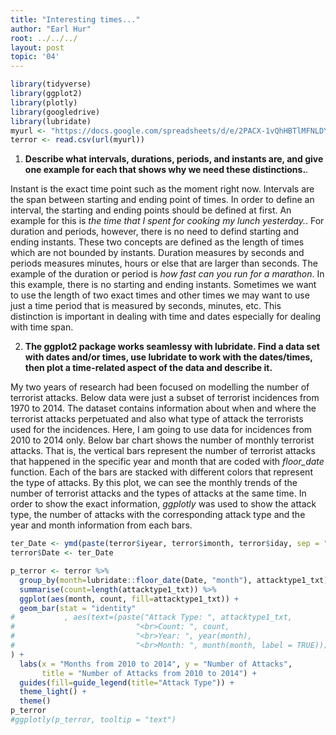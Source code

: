 ---
title: "Interesting times..."
author: "Earl Hur"
root: ../../../
layout: post
topic: '04'
---

```{r, warning=FALSE, message=FALSE}
library(tidyverse)
library(ggplot2)
library(plotly)
library(googledrive)
library(lubridate)
myurl <- "https://docs.google.com/spreadsheets/d/e/2PACX-1vQhHBTlMFNLDYQi72CLe9l8YTwMFk_TmbYDyeQkO7CxUTvHXYdqS26TguHn-Nfqxtd1a2GXlWC9cK2E/pub?gid=0&single=true&output=csv"
terror <- read.csv(url(myurl))
```

1. **Describe what intervals, durations, periods, and instants are, and give one example for each that shows why we need these distinctions.**. 

Instant is the exact time point such as the moment right now. Intervals are the span between starting and ending point of times. In order to define an interval, the starting and ending points should be defined at first. An example for this is *the time that I spent for cooking my lunch yesterday.*. For duration and periods, however, there is no need to defind starting and ending instants. These two concepts are defined as the length of times which are not bounded by instants. Duration measures by seconds and periods measures minutes, hours or else that are larger than seconds. The example of the duration or period is *how fast can you run for a marathon*. In this example, there is no starting and ending instants. Sometimes we want to use the length of two exact times and other times we may want to use just a time period that is measured by seconds, minutes, etc. This distinction is important in dealing with time and dates especially for dealing with time span. 

2. **The ggplot2 package works seamlessy with lubridate. Find a data set with dates and/or times, use lubridate to work with the dates/times, then plot a time-related aspect of the data and describe it.**

My two years of research had been focused on modelling the number of terrorist attacks. Below data were just a subset of terrorist incidences from 1970 to 2014. The dataset contains information about when and where the terrorist attacks perpetuated and also what type of attack the terrorists used for the incidences. Here, I am going to use data for incidences from 2010 to 2014 only. Below bar chart shows the number of monthly terrorist attacks. That is, the vertical bars represent the number of terrorist attacks that happened in the specific year and month that are coded with *floor_date* function. Each of the bars are stacked with different colors that represent the type of attacks. By this plot, we can see the monthly trends of the number of terrorist attacks and the types of attacks at the same time. In order to show the exact information, *ggplotly* was used to show the attack type, the number of attacks with the corresponding attack type and the year and month information from each bars.

```{r, warning=FALSE}
ter_Date <- ymd(paste(terror$iyear, terror$imonth, terror$iday, sep = "-"))
terror$Date <- ter_Date

p_terror <- terror %>% 
  group_by(month=lubridate::floor_date(Date, "month"), attacktype1_txt) %>%
  summarise(count=length(attacktype1_txt)) %>%
  ggplot(aes(month, count, fill=attacktype1_txt)) +
  geom_bar(stat = "identity"
#           , aes(text=(paste("Attack Type: ", attacktype1_txt,
#                           "<br>Count: ", count,
#                           "<br>Year: ", year(month),
#                           "<br>Month: ", month(month, label = TRUE))))
) +
  labs(x = "Months from 2010 to 2014", y = "Number of Attacks", 
       title = "Number of Attacks from 2010 to 2014") +
  guides(fill=guide_legend(title="Attack Type")) + 
  theme_light() +
  theme()
p_terror
#ggplotly(p_terror, tooltip = "text")
```

